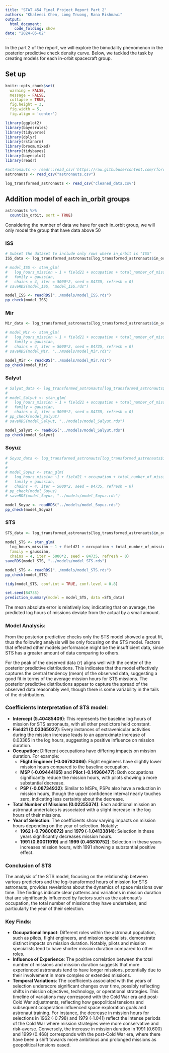 ```yaml
---
title: "STAT 454 Final Project Report Part 2"
authors: "Khaleesi Chen, Long Truong, Rana Rishmawi"
output:
  html_document:
    code_folding: show
date: "2024-05-02"
---
```


In the part 2 of the report, we will explore the bimodality phenomenon in the posterior predictive check density curve. Below, we tackled the task by creating models for each in-orbit spacecraft group.

## Set up

```r
knitr::opts_chunk$set(
  warning = FALSE,
  message = FALSE,
  collapse = TRUE, 
  fig.height = 3, 
  fig.width = 5,
  fig.align = 'center')
```

```r
library(ggplot2)
library(bayesrules)
library(tidyverse)
library(dplyr)
library(rstanarm)
library(broom.mixed)
library(tidybayes)
library(bayesplot)
library(readr)

#astronauts <- readr::read_csv('https://raw.githubusercontent.com/rfordatascience/tidytuesday/master/data/2020/2020-07-14/astronauts.csv')
astronauts <- read_csv("astronauts.csv")

log_transformed_astronauts <- read_csv("cleaned_data.csv")
```

## Addition model of each in_orbit groups

```r
astronauts %>%
  count(in_orbit, sort = TRUE)
```

Considering the number of data we have for each in_orbit group, we will only model the group that have data above 50

### ISS

```r
# Subset the dataset to include only rows where in_orbit is "ISS"
ISS_data <- log_transformed_astronauts[log_transformed_astronauts$in_orbit == "ISS", ]

```

```r
# model_ISS <- stan_glm(
#   log_hours_mission ~ 1 + field21 + occupation + total_number_of_missions + year_of_selection, data = ISS_data,
#   family = gaussian,
#   chains = 4, iter = 5000*2, seed = 84735, refresh = 0)
# saveRDS(model_ISS, "model_ISS.rds")
```

```r
model_ISS <- readRDS("../models/model_ISS.rds")
pp_check(model_ISS)

```

### Mir

```r
Mir_data <- log_transformed_astronauts[log_transformed_astronauts$in_orbit == "Mir", ]

```

```r
# model_Mir <- stan_glm(
#   log_hours_mission ~ 1 + field21 + occupation + total_number_of_missions + year_of_selection, data = Mir_data,
#   family = gaussian,
#   chains = 4, iter = 5000*2, seed = 84735, refresh = 0)
# saveRDS(model_Mir, "../models/model_Mir.rds")
```

```r
model_Mir <- readRDS("../models/model_Mir.rds")
pp_check(model_Mir)

```

### Salyut

```r
# Salyut_data <- log_transformed_astronauts[log_transformed_astronauts$in_orbit == "Salyut", ]
# 
# model_Salyut <- stan_glm(
#   log_hours_mission ~ 1 + field21 + occupation + total_number_of_missions + year_of_selection, data =Salyut_data,
#   family = gaussian,
#   chains = 4, iter = 5000*2, seed = 84735, refresh = 0)
# pp_check(model_Salyut)
# saveRDS(model_Salyut, "../models/model_Salyut.rds")
```

```r
model_Salyut <- readRDS("../models/model_Salyut.rds")
pp_check(model_Salyut)
```

### Soyuz

```r
# Soyuz_data <- log_transformed_astronauts[log_transformed_astronauts$in_orbit == "Soyuz", ]
# 
# 
# model_Soyuz <- stan_glm(
#   log_hours_mission ~1 + field21 + occupation + total_number_of_missions + year_of_selection, data =Soyuz_data,
#   family = gaussian,
#   chains = 4, iter = 5000*2, seed = 84735, refresh = 0)
# pp_check(model_Soyuz)
# saveRDS(model_Soyuz, "../models/model_Soyuz.rds")
```

```r
model_Soyuz <- readRDS("../models/model_Soyuz.rds")
pp_check(model_Soyuz)
```

### STS

```r
STS_data <- log_transformed_astronauts[log_transformed_astronauts$in_orbit == "STS", ]
 
model_STS <- stan_glm(
  log_hours_mission ~ 1 + field21 + occupation + total_number_of_missions + year_of_selection, data =STS_data,
  family = gaussian,
  chains = 4, iter = 5000*2, seed = 84735, refresh = 0)
saveRDS(model_STS, "../models/model_STS.rds")

```

```r
model_STS <- readRDS("../models/model_STS.rds")
pp_check(model_STS)
```

```r
tidy(model_STS, conf.int = TRUE, conf.level = 0.8)

```

```r

set.seed(84735)
prediction_summary(model = model_STS, data =STS_data)
```

The mean absolute error is relatively low, indicating that on average, the predicted log hours of missions deviate from the actual by a small amount.

### Model Analysis:

From the posterior predictive checks only the STS model showed a great fit, thus the following analysis will be only focusing on the STS model. Factors that effected other models performance might be the insufficient data, since STS has a greater amount of data comparing to others.

For the peak of the observed data (`Y`) aligns well with the center of the posterior predictive distributions. This indicates that the model effectively captures the central tendency (mean) of the observed data, suggesting a good fit in terms of the average mission hours for STS missions. The posterior predictive distributions appear to capture the spread of the observed data reasonably well, though there is some variability in the tails of the distributions.

### Coefficients Interpretation of STS model:

-   **Intercept (5.40485409)**: This represents the baseline log hours of mission for STS astronauts, with all other predictors held constant.
-   **Field21 (0.03365027)**: Every instances of extravehicular activities during the mission increase leads to an approximate increase of 0.03365 in the log hours, suggesting a positive influence on mission duration.
-   **Occupation**: Different occupations have differing impacts on mission duration. For example:
    -   **Flight Engineer (-0.06782086)**: Flight engineers have slightly lower mission hours compared to the baseline occupation.
    -   **MSP (-0.09444165)** and **Pilot (-0.14960477)**: Both occupations significantly reduce the mission hours, with pilots showing a more substantial decrease.
    -   **PSP (-0.08734932)**: Similar to MSPs, PSPs also have a reduction in mission hours, though the upper confidence interval nearly touches zero, indicating less certainty about the decrease.
-   **Total Number of Missions (0.02255374)**: Each additional mission an astronaut undertakes is associated with a slight increase in the log hours of their missions.
-   **Year of Selection**: The coefficients show varying impacts on mission hours depending on the year of selection. Notably:
    -   **1962 (-0.79800872)** and **1979 (-1.04133814)**: Selection in these years significantly decreases mission hours.
    -   **1991 (0.60011919)** and **1999 (0.46810752)**: Selection in these years increases mission hours, with 1991 showing a substantial positive effect.

### Conclusion of STS

The analysis of the STS model, focusing on the relationship between various predictors and the log-transformed hours of mission for STS astronauts, provides revelations about the dynamics of space missions over time. The findings indicate clear patterns and variations in mission duration that are significantly influenced by factors such as the astronaut's occupation, the total number of missions they have undertaken, and particularly the year of their selection.

### Key Finds:

-   **Occupational Impact**: Different roles within the astronaut population, such as pilots, flight engineers, and mission specialists, demonstrate distinct impacts on mission duration. Notably, pilots and mission specialists tend to have shorter mission duration compared to other roles.
-   **Influence of Experience**: The positive correlation between the total number of missions and mission duration suggests that more experienced astronauts tend to have longer missions, potentially due to their involvement in more complex or extended missions.
-   **Temporal Variations**: The coefficients associated with the years of selection underscore significant changes over time, possibly reflecting shifts in mission objectives, technology, or operational strategies. This timeline of variations may correspond with the Cold War era and post-Cold War adjustments, reflecting how geopolitical tensions and subsequent cooperation influenced space exploration goals and astronaut training. For instance, the decrease in mission hours for selections in 1962 (-0.798) and 1979 (-1.041) reflect the intense periods of the Cold War where mission strategies were more conservative and risk-averse. Conversely, the increase in mission duration in 1991 (0.600) and 1999 (0.468) corresponds with the post-Cold War era, where there have been a shift towards more ambitious and prolonged missions as geopolitical tensions eased.
